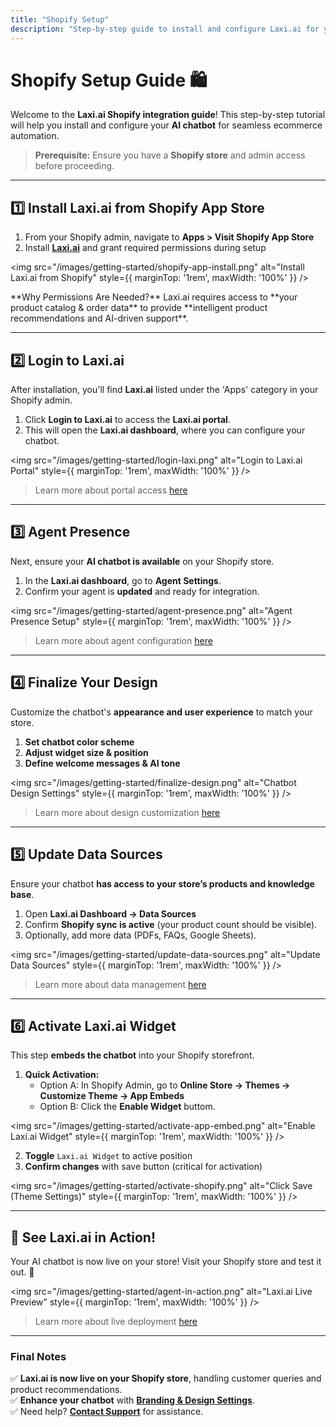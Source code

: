 ```yaml
---
title: "Shopify Setup"
description: "Step-by-step guide to install and configure Laxi.ai for your Shopify store."
---
```


# Shopify Setup Guide 🛍️

Welcome to the **Laxi.ai Shopify integration guide**! This step-by-step tutorial will help you install and configure your **AI chatbot** for seamless ecommerce automation.

> **Prerequisite:** Ensure you have a **Shopify store** and admin access before proceeding.

---

## 1️⃣ Install Laxi.ai from Shopify App Store  

1. From your Shopify admin, navigate to **Apps > Visit Shopify App Store**  
2. Install **[Laxi.ai](https://apps.shopify.com/laxi-ai)** and grant required permissions during setup  

<img src="/images/getting-started/shopify-app-install.png" alt="Install Laxi.ai from Shopify" style={{ marginTop: '1rem', maxWidth: '100%' }} />

<Info>
**Why Permissions Are Needed?** Laxi.ai requires access to **your product catalog & order data** to provide **intelligent product recommendations and AI-driven support**.
</Info>

---

## 2️⃣ Login to Laxi.ai  

After installation, you'll find **Laxi.ai** listed under the 'Apps' category in your Shopify admin.

1. Click **Login to Laxi.ai** to access the **Laxi.ai portal**.  
2. This will open the **Laxi.ai dashboard**, where you can configure your chatbot.  

<img src="/images/getting-started/login-laxi.png" alt="Login to Laxi.ai Portal" style={{ marginTop: '1rem', maxWidth: '100%' }} />

> Learn more about portal access [here](../agent-config/portal-access)

---

## 3️⃣ Agent Presence  

Next, ensure your **AI chatbot is available** on your Shopify store.

1. In the **Laxi.ai dashboard**, go to **Agent Settings**.  
2. Confirm your agent is **updated** and ready for integration.  

<img src="/images/getting-started/agent-presence.png" alt="Agent Presence Setup" style={{ marginTop: '1rem', maxWidth: '100%' }} />

> Learn more about agent configuration [here](../agent-config/agent-configuration)

---

## 4️⃣ Finalize Your Design  

Customize the chatbot's **appearance and user experience** to match your store.

1. **Set chatbot color scheme**  
2. **Adjust widget size & position**  
3. **Define welcome messages & AI tone**  

<img src="/images/getting-started/finalize-design.png" alt="Chatbot Design Settings" style={{ marginTop: '1rem', maxWidth: '100%' }} />

> Learn more about design customization [here](../agent-config/design-customizations)

---

## 5️⃣ Update Data Sources  

Ensure your chatbot **has access to your store’s products and knowledge base**.

1. Open **Laxi.ai Dashboard → Data Sources**  
2. Confirm **Shopify sync is active** (your product count should be visible).  
3. Optionally, add more data (PDFs, FAQs, Google Sheets).  

<img src="/images/getting-started/update-data-sources.png" alt="Update Data Sources" style={{ marginTop: '1rem', maxWidth: '100%' }} />

> Learn more about data management [here](../agent-config/data-sources)

---

## 6️⃣ Activate Laxi.ai Widget  

This step **embeds the chatbot** into your Shopify storefront.

1. **Quick Activation:**  
   - Option A: In Shopify Admin, go to **Online Store → Themes → Customize Theme → App Embeds**  
   - Option B: Click the **Enable Widget** buttom.

<img src="/images/getting-started/activate-app-embed.png" alt="Enable Laxi.ai Widget" style={{ marginTop: '1rem', maxWidth: '100%' }} />

2. **Toggle** `Laxi.ai Widget` to active position
3. **Confirm changes** with save button (critical for activation)

<img src="/images/getting-started/activate-shopify.png" alt="Click Save (Theme Settings)" style={{ marginTop: '1rem', maxWidth: '100%' }} />

---

## 🎉 See Laxi.ai in Action!  

Your AI chatbot is now live on your store! Visit your Shopify store and test it out. 🚀  

<img src="/images/getting-started/agent-in-action.png" alt="Laxi.ai Live Preview" style={{ marginTop: '1rem', maxWidth: '100%' }} />

> Learn more about live deployment [here](../agent-config/live-deployment)

---

### **Final Notes**  
✅ **Laxi.ai is now live on your Shopify store**, handling customer queries and product recommendations.  
✅ **Enhance your chatbot** with **[Branding & Design Settings](../agent-config/design-customizations)**.  
✅ Need help? **[Contact Support](mailto:support@laxi.ai)** for assistance.  
